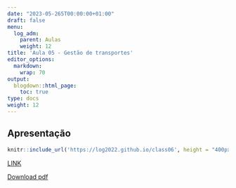 ```yaml
---
date: "2023-05-265T00:00:00+01:00"
draft: false
menu:
  log_adm:
    parent: Aulas
    weight: 12
title: 'Aula 05 - Gestão de transportes'
editor_options: 
  markdown: 
    wrap: 70
output: 
  blogdown::html_page:
    toc: true
type: docs
weight: 12
---
```


## Apresentação

```r
knitr::include_url('https://log2022.github.io/class06', height = "400px")
```

[LINK](https://log2022.github.io/class06)

[Download pdf](https://cefetmgbr-my.sharepoint.com/:b:/g/personal/renataoliveira_cefetmg_br/EbNvlQ4Aaw5BhkFdMkduylQB0j32V-jJ1DVaXieQBBpl5A?e=mWPFlW)
